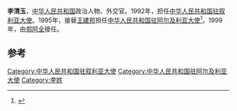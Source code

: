 '''李清玉'''，[[中华人民共和国|中华人民共和国]]政治人物、外交官。1992年，担任[[中国驻叙利亚大使列表|中华人民共和国驻叙利亚大使]]。1995年，接替[[王建邦|王建邦]]担任[[中国驻阿尔及利亚大使列表|中华人民共和国驻阿尔及利亚大使]]<ref>{{cite web|author=中华人民共和国外交部|title=中国驻阿尔及利亚历任大使|url=http://www.mfa.gov.cn/chn/pds/ziliao/wjrw/2167/2169/t9152.htm|publisher=中华人民共和国外交部|accessdate=2012-03-03}}</ref>。1999年，由[[郑阿全|郑阿全]]接任。

== 参考 ==
{{reflist}}
{{start box}}
{{s-dip}}
{{succession box|[[张真|张真]]|[[吴珉珉|吴珉珉]]|[[中国驻叙利亚大使列表|中华人民共和国驻叙利亚大使]]|1992年12月-1995年10月}}
{{succession box|[[王建邦|王建邦]]|[[郑阿全|郑阿全]]|[[中国驻阿尔及利亚大使列表|中华人民共和国驻阿尔及利亚大使]]|1995年8月-1999年1月}}
{{end box}}
{{中国政治人物小作品}}
[[Category:中华人民共和国驻叙利亚大使|Category:中华人民共和国驻叙利亚大使]]
[[Category:中华人民共和国驻阿尔及利亚大使|Category:中华人民共和国驻阿尔及利亚大使]]
[[Category:李姓|Category:李姓]]